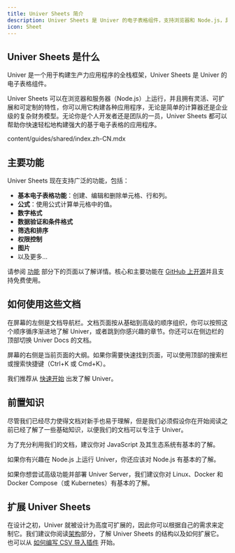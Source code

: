 ```yaml
---
title: Univer Sheets 简介
description: Univer Sheets 是 Univer 的电子表格组件，支持浏览器和 Node.js，具有灵活、可扩展和可定制的特性。
icon: Sheet
---
```


## Univer Sheets 是什么

Univer 是一个用于构建生产力应用程序的全栈框架，Univer Sheets 是 Univer 的电子表格组件。

Univer Sheets 可以在浏览器和服务器（Node.js）上运行，并且拥有灵活、可扩展和可定制的特性，你可以用它构建各种应用程序，无论是简单的计算器还是企业级的复杂财务模型。无论你是个人开发者还是团队的一员，Univer Sheets 都可以帮助你快速轻松地构建强大的基于电子表格的应用程序。

<include cwd>content/guides/shared/index.zh-CN.mdx</include>

## 主要功能

Univer Sheets 现在支持广泛的功能，包括：

- **基本电子表格功能**：创建、编辑和删除单元格、行和列。
- **公式**：使用公式计算单元格中的值。
- **数字格式**
- **数据验证和条件格式**
- **筛选和排序**
- **权限控制**
- **图片**
- 以及更多...

请参阅 [功能](/guides/sheets/features/core) 部分下的页面以了解详情。核心和主要功能在 [GitHub 上开源](https://github.com/dream-num/univer)并且支持免费使用。

## 如何使用这些文档

在屏幕的左侧是文档导航栏。文档页面按从基础到高级的顺序组织，你可以按照这个顺序循序渐进地了解 Univer，或者跳到你感兴趣的章节。你还可以在侧边栏的顶部切换 Univer Docs 的文档。

屏幕的右侧是当前页面的大纲。如果你需要快速找到页面，可以使用顶部的搜索栏或搜索快捷键（Ctrl+K 或 Cmd+K）。

我们推荐从 [快速开始](/guides/sheets/getting-started/quickstart) 出发了解 Univer。

## 前置知识

尽管我们已经尽力使得文档对新手也易于理解，但是我们必须假设你在开始阅读之前已经了解了一些基础知识，以便我们的文档可以专注于 Univer。

为了充分利用我们的文档，建议你对 JavaScript 及其生态系统有基本的了解。

如果你有兴趣在 Node.js 上运行 Univer，你还应该对 Node.js 有基本的了解。

如果你想尝试高级功能并部署 Univer Server，我们建议你对 Linux、Docker 和 Docker Compose（或 Kubernetes）有基本的了解。

## 扩展 Univer Sheets

在设计之初，Univer 就被设计为高度可扩展的，因此你可以根据自己的需求来定制它。我们建议你阅读[架构](/guides/recipes/architecture/univer)部分，了解 Univer Sheets 的结构以及如何扩展它。也可以从 [如何编写 CSV 导入插件](/guides/recipes/practices/csv-import-plugin) 开始。

<Cards>
  <Card
    title="快速开始"
    href="/zh-CN/guides/sheets/getting-started/quickstart"
  />

  <Card
    title="在 Node.js 上运行"
    href="/zh-CN/guides/sheets/getting-started/integrations/node"
  />

  <Card
    title="集成高级功能"
    href="/zh-CN/guides/sheets/getting-started/pro"
  />

  <Card
    title="功能一览"
    href="/zh-CN/guides/sheets/features/core"
  />
</Cards>
